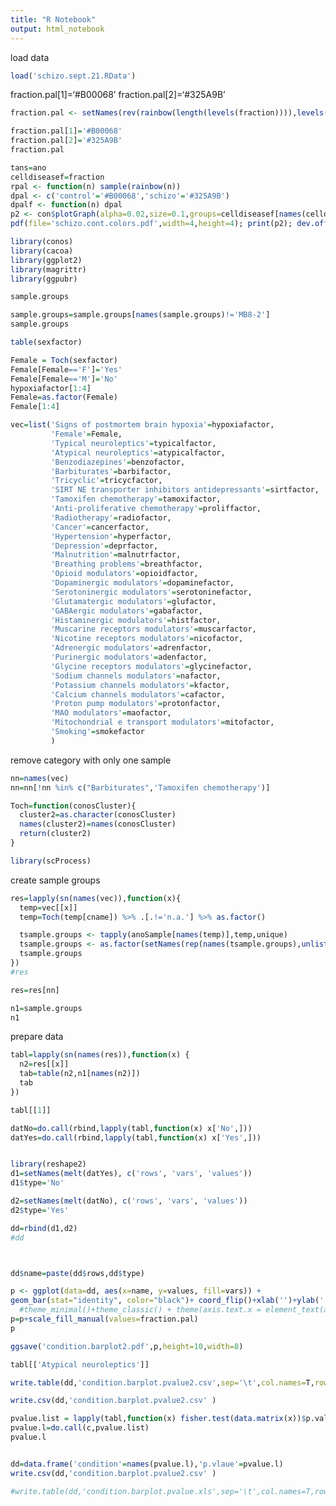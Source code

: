 ```yaml
---
title: "R Notebook"
output: html_notebook
---
```


load data

```r
load('schizo.sept.21.RData')
```



fraction.pal[1]='#B00068'
fraction.pal[2]='#325A9B'

```r
fraction.pal <- setNames(rev(rainbow(length(levels(fraction)))),levels(fraction));

fraction.pal[1]='#B00068'
fraction.pal[2]='#325A9B'
fraction.pal
```


```r
tans=ano
celldiseasef=fraction
rpal <- function(n) sample(rainbow(n))
dpal <- c('control'='#B00068','schizo'='#325A9B')
dpalf <- function(n) dpal
p2 <- con$plotGraph(alpha=0.02,size=0.1,groups=celldiseasef[names(celldiseasef) %in% names(tans$med.clean)],font.size=c(3,5),raster=T,raster.width=4,raster.height=4,plot.na=F,mark.groups=F,palette=dpalf)+ theme(legend.position=c(0.12, 0.14)) + guides(color=guide_legend(override.aes = list(size=3,alpha=0.8),title=''))
pdf(file='schizo.cont.colors.pdf',width=4,height=4); print(p2); dev.off();

```







```r
library(conos)
library(cacoa)
library(ggplot2)
library(magrittr)
library(ggpubr)

```


```r
sample.groups

```


```r
sample.groups=sample.groups[names(sample.groups)!='MB8-2']
sample.groups
```

```r
table(sexfactor)
```

```r
Female = Toch(sexfactor)
Female[Female=='F']='Yes'
Female[Female=='M']='No'
hypoxiafactor[1:4]
Female=as.factor(Female)
Female[1:4]
```


```r
vec=list('Signs of postmortem brain hypoxia'=hypoxiafactor,
         'Female'=Female,
         'Typical neuroleptics'=typicalfactor,
         'Atypical neuroleptics'=atypicalfactor,
         'Benzodiazepines'=benzofactor,
         'Barbiturates'=barbifactor,
         'Tricyclic'=tricycfactor,
         'SIRT NE transporter inhibitors antidepressants'=sirtfactor,
         'Tamoxifen chemotherapy'=tamoxifactor,
         'Anti-proliferative chemotherapy'=proliffactor,
         'Radiotherapy'=radiofactor,
         'Cancer'=cancerfactor,
         'Hypertension'=hyperfactor,
         'Depression'=deprfactor,
         'Malnutrition'=malnutrfactor,
         'Breathing problems'=breathfactor,
         'Opioid modulators'=opioidfactor,
         'Dopaminergic modulators'=dopaminefactor,
         'Serotoninergic modulators'=serotoninefactor,
         'Glutamatergic modulators'=glufactor,
         'GABAergic modulators'=gabafactor,
         'Histaminergic modulators'=histfactor,
         'Muscarine receptors modulators'=muscarfactor,
         'Nicotine receptors modulators'=nicofactor,
         'Adrenergic modulators'=adrenfactor,
         'Purinergic modulators'=adenfactor,
         'Glycine receptors modulators'=glycinefactor,
         'Sodium channels modulators'=nafactor,
         'Potassium channels modulators'=kfactor,
         'Calcium channels modulators'=cafactor,
         'Proton pump modulators'=protonfactor,
         'MAO modulators'=maofactor,
         'Mitochondrial e transport modulators'=mitofactor,
         'Smoking'=smokefactor
         )
```

remove category with only one sample
```r
nn=names(vec)
nn=nn[!nn %in% c("Barbiturates",'Tamoxifen chemotherapy')]
```



```r
Toch=function(conosCluster){
  cluster2=as.character(conosCluster)
  names(cluster2)=names(conosCluster)
  return(cluster2)
}
```


```r
library(scProcess)
```

create sample groups 

```r
res=lapply(sn(names(vec)),function(x){
  temp=vec[[x]]
  temp=Toch(temp[cname]) %>% .[.!='n.a.'] %>% as.factor()

  tsample.groups <- tapply(anoSample[names(temp)],temp,unique)
  tsample.groups <- as.factor(setNames(rep(names(tsample.groups),unlist(lapply(tsample.groups,length))),unlist(tsample.groups)))
  tsample.groups
})
#res

res=res[nn]

```


```r
n1=sample.groups
n1
```


prepare data 
```r
tabl=lapply(sn(names(res)),function(x) {
  n2=res[[x]]
  tab=table(n2,n1[names(n2)])
  tab
})

tabl[[1]]
```


```r

datNo=do.call(rbind,lapply(tabl,function(x) x['No',]))
datYes=do.call(rbind,lapply(tabl,function(x) x['Yes',]))



```


```r

library(reshape2)
d1=setNames(melt(datYes), c('rows', 'vars', 'values'))
d1$type='No'

d2=setNames(melt(datNo), c('rows', 'vars', 'values'))
d2$type='Yes'

dd=rbind(d1,d2)
#dd



dd$name=paste(dd$rows,dd$type)

p <- ggplot(data=dd, aes(x=name, y=values, fill=vars)) +
geom_bar(stat="identity", color="black")+ coord_flip()+xlab('')+ylab('')
  #theme_minimal()+theme_classic() + theme(axis.text.x = element_text(angle = 90, hjust = 1))
p=p+scale_fill_manual(values=fraction.pal)
p

```

```r
ggsave('condition.barplot2.pdf',p,height=10,width=8)

```


```r
tabl[['Atypical neuroleptics']]
```


```r
write.table(dd,'condition.barplot.pvalue2.csv',sep='\t',col.names=T,row.names=F)

```

```r
write.csv(dd,'condition.barplot.pvalue2.csv' )

```


```r
pvalue.list = lapply(tabl,function(x) fisher.test(data.matrix(x))$p.value) 
pvalue.l=do.call(c,pvalue.list)
pvalue.l


dd=data.frame('condition'=names(pvalue.l),'p.vlaue'=pvalue.l)
write.csv(dd,'condition.barplot.pvalue2.csv' )

#write.table(dd,'condition.barplot.pvalue.xls',sep='\t',col.names=T,row.names=F)
```




